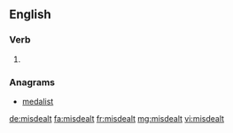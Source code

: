 ==English==

===Verb===
{{head|en|verb form}}

# {{en-past of|misdeal}}

===Anagrams===
* [[medalist#English|medalist]]

[[de:misdealt]]
[[fa:misdealt]]
[[fr:misdealt]]
[[mg:misdealt]]
[[vi:misdealt]]
